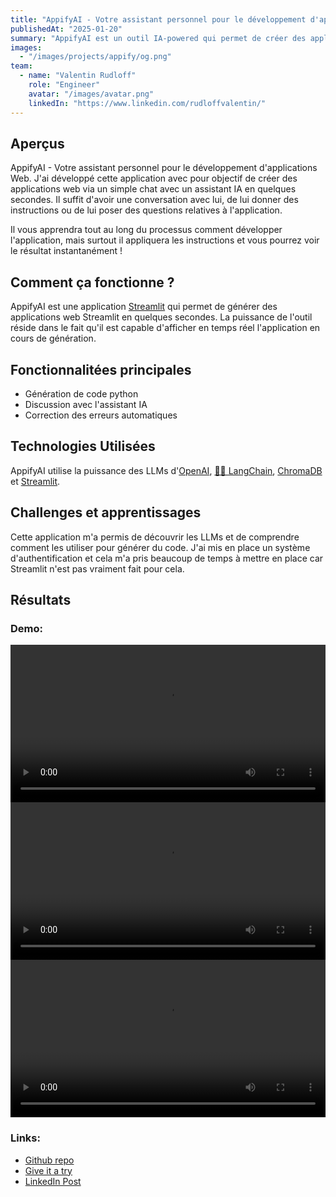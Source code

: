 ```yaml
---
title: "AppifyAI - Votre assistant personnel pour le développement d'applications Web"
publishedAt: "2025-01-20"
summary: "AppifyAI est un outil IA-powered qui permet de créer des applications web en quelques secondes."
images:
  - "/images/projects/appify/og.png"
team:
  - name: "Valentin Rudloff"
    role: "Engineer"
    avatar: "/images/avatar.png"
    linkedIn: "https://www.linkedin.com/rudloffvalentin/"
---
```


## Aperçus

AppifyAI - Votre assistant personnel pour le développement d'applications Web.
J'ai développé cette application avec pour objectif de créer des applications web via un simple chat avec un assistant IA en quelques secondes.
Il suffit d'avoir une conversation avec lui, de lui donner des instructions ou de lui poser des questions relatives à l'application.

Il vous apprendra tout au long du processus comment développer l'application, mais surtout il appliquera les instructions et vous pourrez voir le résultat instantanément !


## Comment ça fonctionne ?

AppifyAI est une application [Streamlit](https://streamlit.io/) qui permet de générer des applications web Streamlit en quelques secondes.
La puissance de l'outil réside dans le fait qu'il est capable d'afficher en temps réel l'application en cours de génération.

## Fonctionnalitées principales

- Génération de code python
- Discussion avec l'assistant IA
- Correction des erreurs automatiques

## Technologies Utilisées

AppifyAI utilise la puissance des LLMs d'[OpenAI](https://openai.com/), [🦜🔗 LangChain](https://langchain.com/), [ChromaDB](https://chroma.db/) et [Streamlit](https://streamlit.io/).

## Challenges et apprentissages

Cette application m'a permis de découvrir les LLMs et de comprendre comment les utiliser pour générer du code.
J'ai mis en place un système d'authentification et cela m'a pris beaucoup de temps à mettre en place car Streamlit n'est pas vraiment fait pour cela.

## Résultats

### Demo:
<video width="100%" controls>
  <source src="/images/projects/appify/camera_input_demo.mov" type="video/quicktime" />
  [Camera Input Demo](/appify/camera_input_demo.mov)
</video>
<video width="100%" controls>
  <source src="/images/projects/appify/complex_example.mov" type="video/quicktime" />
  [Complex Example](/appify/complex_example.mov)
</video>
<video width="100%" controls>
  <source src="/images/projects/appify/detect_crop_faces.mov" type="video/quicktime" />
  [Detect Crop Faces](/appify/detect_crop_faces.mov)
</video>

### Links:
- [Github repo](https://github.com/Gamma-Software/AppifyAi)
- [Give it a try](https://appifyai.streamlit.app/)
- [LinkedIn Post](https://www.linkedin.com/feed/update/urn:li:activity:7089114479740768256/)

